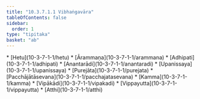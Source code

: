 ```yaml
---
title: "10.3.7.1.1 Vibhaṅgavāra"
tableOfContents: false
sidebar:
  order: 1
type: "tipitaka"
basket: "ab"
---
```



<DynamicBreadcrumb />



<TableOfContents>
* [Hetu](10-3-7-1-1/hetu)
* [Ārammaṇa](10-3-7-1-1/arammana)
* [Adhipati](10-3-7-1-1/adhipati)
* [Anantarādi](10-3-7-1-1/anantaradi)
* [Upanissaya](10-3-7-1-1/upanissaya)
* [Purejāta](10-3-7-1-1/purejata)
* [Pacchājātāsevana](10-3-7-1-1/pacchajatasevana)
* [Kamma](10-3-7-1-1/kamma)
* [Vipākādi](10-3-7-1-1/vipakadi)
* [Vippayutta](10-3-7-1-1/vippayutta)
* [Atthi](10-3-7-1-1/atthi)
</TableOfContents>